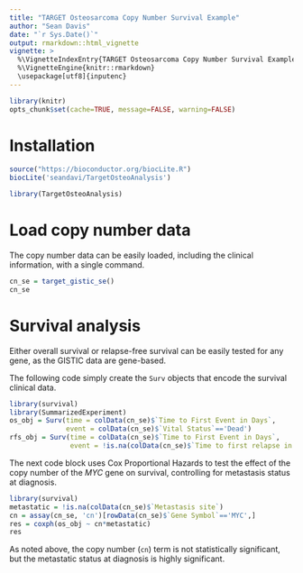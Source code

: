 ```yaml
---
title: "TARGET Osteosarcoma Copy Number Survival Example"
author: "Sean Davis"
date: "`r Sys.Date()`"
output: rmarkdown::html_vignette
vignette: >
  %\VignetteIndexEntry{TARGET Osteosarcoma Copy Number Survival Example}
  %\VignetteEngine{knitr::rmarkdown}
  \usepackage[utf8]{inputenc}
---
```


```r
library(knitr)
opts_chunk$set(cache=TRUE, message=FALSE, warning=FALSE)
```

# Installation

```r
source("https://bioconductor.org/biocLite.R")
biocLite('seandavi/TargetOsteoAnalysis')
```

```r
library(TargetOsteoAnalysis)
```

# Load copy number data

The copy number data can be easily loaded, including the 
clinical information, with a single command.

```r
cn_se = target_gistic_se()
cn_se
```

# Survival analysis

Either overall survival or relapse-free survival can be easily 
tested for any gene, as the GISTIC data are gene-based.

The following code simply create the `Surv` objects that encode
the survival clinical data.

```r
library(survival)
library(SummarizedExperiment)
os_obj = Surv(time = colData(cn_se)$`Time to First Event in Days`, 
              event = colData(cn_se)$`Vital Status`=='Dead')
rfs_obj = Surv(time = colData(cn_se)$`Time to First Event in Days`, 
               event = !is.na(colData(cn_se)$`Time to first relapse in days`))
```

The next code block uses Cox Proportional Hazards to test the 
effect of the copy number of the _MYC_ gene on survival, controlling
for metastasis status at diagnosis.

```r
library(survival)
metastatic = !is.na(colData(cn_se)$`Metastasis site`)
cn = assay(cn_se, 'cn')[rowData(cn_se)$`Gene Symbol`=='MYC',]
res = coxph(os_obj ~ cn*metastatic)
res
```

As noted above, the copy number (`cn`) term is not statistically 
significant, but the metastatic status at diagnosis is highly significant.
